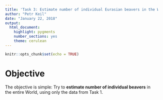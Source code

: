 ```yaml
---
title: 'Task 3: Estimate number of individual Eurasian beavers in the World'
author: "Petr Keil"
date: "January 22, 2018"
output: 
  html_document: 
    highlight: pygments
    number_sections: yes
    theme: cerulean
---
```


```r
knitr::opts_chunk$set(echo = TRUE)
```

# Objective

The objective is simple: Try to **estimate number of individual beavers** in the entire
World, using only the data from Task 1.